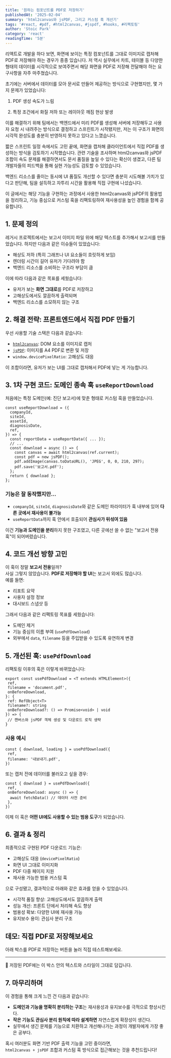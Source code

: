 ```yaml
---
title: '원하는 컴포넌트를 PDF로 저장하기'
publishedAt: '2025-02-04'
summary: 'html2canvas와 jsPDF, 그리고 커스텀 훅 개선기'
tags: '#react, #pdf, #html2canvas, #jspdf, #hooks, #리팩토링'
author: 'Stoic Park'
category: 'react'
readingTime: '5분'
---
```


리액트로 개발을 하다 보면, 화면에 보이는 특정 컴포넌트를 그대로 이미지로 캡처해 PDF로 저장해야 하는 경우가 종종 있습니다. 저 역시 실무에서 차트, 테이블 등 다양한 형태의 데이터를 시각적으로 보여주면서 해당 화면을 PDF로 저장해 전달해야 하는 요구사항을 자주 마주쳤습니다.

초기에는 서버에서 데이터를 모아 문서로 만들어 제공하는 방식으로 구현했지만, 몇 가지 문제가 있었습니다:

1. PDF 생성 속도가 느림

2. 특정 조건에서 화질 저하 또는 레이아웃 깨짐 현상 발생

이를 해결하기 위해 팀에서는 백엔드에서 미리 PDF를 생성해 서버에 저장해두고 사용자 요청 시 내려주는 방식으로 결정하고 스프린트가 시작됐지만, 저는 이 구조가 화면의 시각적 완성도를 충분히 반영하지 못하고 있다고 느꼈습니다.

짧은 스프린트 일정 속에서도 고민 끝에, 화면을 캡처해 클라이언트에서 직접 PDF를 생성하는 방식을 검토하기 시작했습니다. 관련 기술을 조사하며 html2canvas와 jsPDF 조합이 속도 문제를 해결하면서도 문서 품질을 높일 수 있다는 확신이 생겼고, 다른 팀 개발자들의 피드백을 통해 실현 가능성도 검토할 수 있었습니다.

백엔드 리소스를 줄이는 동시에 UI 품질도 개선할 수 있다면 충분히 시도해볼 가치가 있다고 판단해, 팀을 설득하고 자투리 시간을 활용해 직접 구현에 나섰습니다.

이 글에서는 해당 기능을 구현하는 과정에서 사용한 html2canvas와 jsPDF의 활용법을 정리하고, 기능 중심으로 커스텀 훅을 리팩토링하여 재사용성을 높인 경험을 함께 공유합니다.

## 1. 문제 정의

레거시 프로젝트에서는 보고서 이미지 파일 위에 해당 텍스트를 추가해서 보고서를 만들었습니다.
하지만 다음과 같은 이슈들이 있었습니다:

- 해상도 저하 (특히 그래프나 UI 요소들이 흐릿하게 보임)
- 렌더링 시간이 길어 유저가 기다려야 함
- 백엔드 리소스를 소비하는 구조라 부담이 큼

이에 따라 다음과 같은 목표를 세웠습니다:

- 유저가 보는 **화면 그대로**를 PDF로 저장하고
- 고해상도에서도 깔끔하게 출력되며
- 백엔드 리소스를 소모하지 않는 구조

## 2. 해결 전략: 프론트엔드에서 직접 PDF 만들기

우선 사용할 기술 스택은 다음과 같습니다:

- [`html2canvas`](https://www.npmjs.com/package/html2canvas): DOM 요소를 이미지로 캡처
- [`jsPDF`](https://www.npmjs.com/package/jspdf): 이미지를 A4 PDF로 변환 및 저장
- `window.devicePixelRatio`: 고해상도 대응

이 조합이라면, 유저가 보는 UI를 그대로 캡처해서 PDF에 넣는 게 가능합니다.

## 3. 1차 구현 코드: 도메인 종속 훅 `useReportDownload`

처음에는 특정 도메인(예: 진단 보고서)에 맞춘 형태로 커스텀 훅을 만들었습니다.

```tsx
const useReportDownload = ({
  companyId,
  siteId,
  assetId,
  diagnosisDate,
  ref,
}) => {
  const reportData = useReportData({ ... });
  // ...
  const download = async () => {
    const canvas = await html2canvas(ref.current);
    const pdf = new jsPDF();
    pdf.addImage(canvas.toDataURL(), 'JPEG', 0, 0, 210, 297);
    pdf.save('보고서.pdf');
  };
  return { download };
};
```

### 기능은 잘 동작했지만...

- `companyId`, `siteId`, `diagnosisDate`와 같은 도메인 파라미터가 훅 내부에 있어 **다른 곳에서 재사용이 불가능**
- `useReportData`까지 훅 안에서 호출되어 **관심사가 뒤섞여 있음**

이건 **기능과 도메인을 분리**하지 못한 구조였고, 다른 곳에선 쓸 수 없는 "보고서 전용 훅"이 되어버렸습니다.

## 4. 코드 개선 방향 고민

이 훅이 정말 **보고서 전용**일까?  
사실 그렇지 않았습니다. **PDF로 저장해야 할 UI**는 보고서 외에도 많습니다.  
예를 들면:

- 리포트 요약
- 사용자 설정 정보
- 대시보드 스냅샷 등

그래서 다음과 같은 리팩토링 목표를 세웠습니다:

- 도메인 제거
- 기능 중심의 이름 부여 (`usePdfDownload`)
- 외부에서 `data`, `filename` 등을 주입받을 수 있도록 유연하게 변경

## 5. 개선된 훅: `usePdfDownload`

리팩토링 이후의 훅은 이렇게 바뀌었습니다:

```tsx
export const usePdfDownload = <T extends HTMLElement>({
 ref,
 filename = 'document.pdf',
 onBeforeDownload,
}: {
 ref: RefObject<T>
 filename?: string
 onBeforeDownload?: () => Promise<void> | void
}) => {
 // 캔버스와 jsPDF 객체 생성 및 다운로드 로직 생략
}
```

### 사용 예시

```tsx
const { download, loading } = usePdfDownload({
 ref,
 filename: '내보내기.pdf',
})
```

또는 캡처 전에 데이터를 불러오고 싶을 경우:

```tsx
const { download } = usePdfDownload({
 ref,
 onBeforeDownload: async () => {
  await fetchData() // 데이터 사전 준비
 },
})
```

이제 이 훅은 **어떤 UI에도 사용할 수 있는 범용 도구**가 되었습니다.

## 6. 결과 & 정리

최종적으로 구현된 PDF 다운로드 기능은:

- 고해상도 대응 (`devicePixelRatio`)
- 화면 UI 그대로 이미지화
- PDF 다중 페이지 지원
- 재사용 가능한 범용 커스텀 훅

으로 구성됐고, 결과적으로 아래와 같은 효과를 얻을 수 있었습니다.

- 시각적 품질 향상: 고해상도에서도 깔끔하게 출력
- 성능 개선: 프론트 단에서 처리해 속도 향상
- 범용성 확보: 다양한 UI에 재사용 가능
- 유지보수 용이: 관심사 분리 구조

## 데모: 직접 PDF로 저장해보세요

아래 박스를 PDF로 저장하는 버튼을 눌러 직접 테스트해보세요.

<DemoPdfBox />

---

📄 저장된 PDF에는 이 박스 안의 텍스트와 스타일이 그대로 담깁니다.

## 7. 마무리하며

이 경험을 통해 크게 느낀 건 다음과 같습니다:

- **도메인과 기능을 명확히 분리하는 구조**는 재사용성과 유지보수를 극적으로 향상시킨다.
- **작은 기능도 관심사 분리 원칙에 따라 설계하면** 자연스럽게 확장성이 생긴다.
- 실무에서 생긴 문제를 기능으로 치환하고 개선해나가는 과정이 개발자에게 가장 좋은 공부다.

혹시 여러분도 화면 기반 PDF 출력 기능을 고민 중이라면,  
`html2canvas + jsPDF` 조합과 커스텀 훅 방식으로 접근해보는 것을 추천드립니다!
